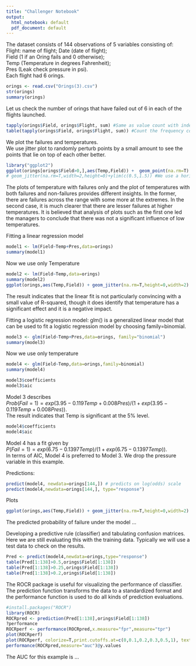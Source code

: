 ```yaml
---
title: "Challenger Notebook"
output:
  html_notebook: default
  pdf_document: default
---
```

The dataset consists of 144 observations of 5 variables consisting of:  
Flight: name of flight; 
Date (date of flight);  
Field (1 if an Oring fails and 0 otherwise);  
Temp (Temperature in degrees Fahrenheit);   
Pres (Leak check pressure in psi).   
Each flight had 6 orings.
```r
orings <- read.csv("Orings(3).csv")
str(orings)
summary(orings)
```
Let us check the number of orings that have failed out of 6 in each of the flights launched.
```r
tapply(orings$Field, orings$Flight, sum) #Same as value count with index being the flight
table(tapply(orings$Field, orings$Flight, sum)) #Count the frequency count
```
We plot the failures and temperatures.  
We use jitter plot to randomly perturb points by a small amount to see the points that lie on top of each other better.
```r
library("ggplot2")
ggplot(orings[orings$Field>0,],aes(Temp,Field)) +  geom_point(na.rm=T) + geom_jitter(na.rm=T,width=0,height=0.1)+ylim(c(0.5,1.5)) #We use the gitter function to help seperate and see the points, we use a vertical gitter
# geom_jitter(na.rm=T,width=2,height=0)+ylim(c(0.5,1.5)) #We use a horizontal gitter here

```
The plots of temperature with failures only and the plot of temperatures with both failures and non-failures provides different insights. In the former, there are failures across the range with some more at the extremes. In the second case, it is much clearer that there are lesser failures at higher temperatures. It is believed that analysis of plots such as the first one led the managers to conclude that there was not a significant influence of low temperatures.

Fitting a linear regression model
```r
model1 <- lm(Field~Temp+Pres,data=orings)
summary(model1)
```
Now we use only Temperature
```r
model2 <- lm(Field~Temp,data=orings)
summary(model2)
ggplot(orings,aes(Temp,Field)) + geom_jitter(na.rm=T,height=0,width=2) + geom_smooth(method="lm",se=F,na.rm=T,fullrange=T)

```
The result indicates that the linear fit is not particularly convincing with a small value of R-squared, though it does identify that temperature has a significant effect and it is a negative impact.

Fitting a logistic regression model: glm() is a generalized linear model that can be used to fit a logistic regression model by choosing family=binomial.
```r
model3 <- glm(Field~Temp+Pres,data=orings, family="binomial")
summary(model3)
```
Now we use only temperature
```r
model4 <- glm(Field~Temp,data=orings,family=binomial)
summary(model4)
```
```r
model3$coefficients
model3$aic
```
Model 3 describes  
$Prob(Fail = 1) = exp(3.95-0.119 Temp + 0.008 Pres)/(1+exp(3.95-0.119Temp+0.008Pres)).$  
The result indicates that Temp is significant at the 5% level.  
```r
model4$coefficients
model4$aic
```

Model 4 has a fit given by   
$P(Fail=1) = exp(6.75-0.1397Temp)/(1+exp(6.75-0.1397Temp))$.  
In terms of AIC, Model 4 is preferred to Model 3. 
We drop the pressure variable in this example.

Predictions:
```r
predict(model4, newdata=orings[144,]) # predicts on log(odds) scale
predict(model4,newdata=orings[144,], type="response")
```
Plots
```r
ggplot(orings,aes(Temp,Field)) + geom_jitter(na.rm=T,height=0,width=2) + geom_smooth(method="glm",se=F,na.rm=T,fullrange=T,method.args = list(family = "binomial"))
```
The predicted probability of failure under the model ...

Developing a predictive rule (classifier) and tabulating confusion matrices.  
Here we are still evaluating  this with the training data. Typically we will use a test data to check on the results.
```r
Pred <- predict(model4,newdata=orings,type="response")
table(Pred[1:138]>0.5,orings$Field[1:138])
table(Pred[1:138]>0.25,orings$Field[1:138])
table(Pred[1:138]>0.2,orings$Field[1:138])
```
The ROCR package is useful for visualizing the performance of classifier. The prediction function transforms the data to a standardized format and the performance function is used to do all kinds of prediction evaluations.
```r
#install.packages("ROCR")
library(ROCR)
ROCRpred <- prediction(Pred[1:138],orings$Field[1:138])
?performance
ROCRperf <- performance(ROCRpred,x.measure="fpr",measure="tpr")
plot(ROCRperf)
plot(ROCRperf, colorize=T,print.cutoffs.at=c(0,0.1,0.2,0.3,0.5,1), text.adj=c(-0.2,1.7))
performance(ROCRpred,measure="auc")@y.values
```
The AUC for this example is ...